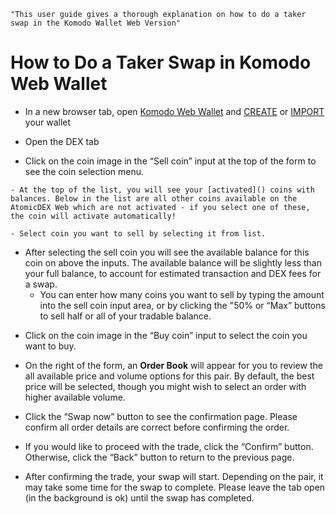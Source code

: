     "This user guide gives a thorough explanation on how to do a taker swap in the Komodo Wallet Web Version"


# How to Do a Taker Swap in Komodo Web Wallet

*   In a new browser tab, open [Komodo Web Wallet](https://app.komodoplatform.com/#/dex) and [CREATE]() or [IMPORT]() your wallet

*   Open the DEX tab

<OptimizedImage title=" How to Do a Taker Swap in Komodo Web Wallet" src={howToDoTakerSwap1} alt=" How to Do a Taker Swap in Komodo Web Wallet" />

*   Click on the coin image in the “Sell coin” input at the top of the form to see the coin selection menu.

<OptimizedImage title=" How to Do a Taker Swap in Komodo Web Wallet" src={howToDoTakerSwap2} alt=" How to Do a Taker Swap in Komodo Web Wallet" />

    - At the top of the list, you will see your [activated]() coins with balances. Below in the list are all other coins available on the AtomicDEX Web which are not activated - if you select one of these, the coin will activate automatically!

<OptimizedImage title=" How to Do a Taker Swap in Komodo Web Wallet" src={howToDoTakerSwap3} alt=" How to Do a Taker Swap in Komodo Web Wallet" />

    - Select coin you want to sell by selecting it from list.

*   After selecting the sell coin you will see the available balance for this coin on above the inputs. The available balance will be slightly less than your full balance, to account for estimated transaction and DEX fees for a swap.
    - You can enter how many coins you want to sell by typing the amount into the sell coin input area, or by clicking the "50% or “Max” buttons to sell half or all of your tradable balance.

<OptimizedImage title=" How to Do a Taker Swap in Komodo Web Wallet" src={howToDoTakerSwap4} alt=" How to Do a Taker Swap in Komodo Web Wallet" />

*   Click on the coin image in the “Buy coin” input to select the coin you want to buy.

<OptimizedImage title=" How to Do a Taker Swap in Komodo Web Wallet" src={howToDoTakerSwap5} alt=" How to Do a Taker Swap in Komodo Web Wallet" />

<OptimizedImage title=" How to Do a Taker Swap in Komodo Web Wallet" src={howToDoTakerSwap6} alt=" How to Do a Taker Swap in Komodo Web Wallet" />

*   On the right of the form, an **Order Book** will appear for you to review the all available price and volume options for this pair. By default, the best price will be selected, though you might wish to select an order with higher available volume.

<OptimizedImage title=" How to Do a Taker Swap in Komodo Web Wallet" src={howToDoTakerSwap7} alt=" How to Do a Taker Swap in Komodo Web Wallet" />

*   Click the “Swap now” button to see the confirmation page. Please confirm all order details are correct before confirming the order.
    
<OptimizedImage title=" How to Do a Taker Swap in Komodo Web Wallet" src={howToDoTakerSwap8} alt=" How to Do a Taker Swap in Komodo Web Wallet" />

*   If you would like to proceed with the trade, click the “Confirm” button. Otherwise, click the “Back” button to return to the previous page.

*   After confirming the trade, your swap will start. Depending on the pair, it may take some time for the swap to complete. Please leave the tab open (in the background is ok) until the swap has completed.

<OptimizedImage title=" How to Do a Taker Swap in Komodo Web Wallet" src={howToDoTakerSwap9} alt=" How to Do a Taker Swap in Komodo Web Wallet" />
